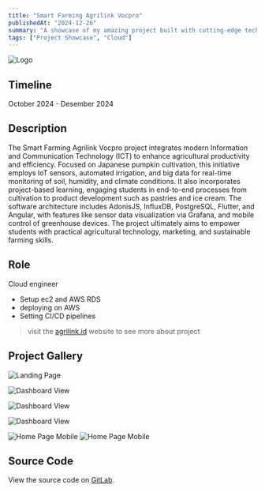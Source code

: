 ```yaml
---
title: "Smart Farming Agrilink Vocpro"
publishedAt: "2024-12-26"
summary: "A showcase of my amazing project built with cutting-edge technology."
tags: ["Project Showcase", "Cloud"]
---  
```


<Image
  src="/photos/project-smartfarming/agrilink-vocpro-logo-circle.png"
  alt="Logo"
  width={100}
  height={100}
/>

## Timeline
October 2024 - Desember 2024  

## Description
The Smart Farming Agrilink Vocpro project integrates modern Information and Communication Technology (ICT) to enhance agricultural productivity and efficiency. Focused on Japanese pumpkin cultivation, this initiative employs IoT sensors, automated irrigation, and big data for real-time monitoring of soil, humidity, and climate conditions. It also incorporates project-based learning, engaging students in end-to-end processes from cultivation to product development such as pastries and ice cream. The software architecture includes AdonisJS, InfluxDB, PostgreSQL, Flutter, and Angular, with features like sensor data visualization via Grafana, and mobile control of greenhouse devices. The project ultimately aims to empower students with practical agricultural technology, marketing, and sustainable farming skills.  

## Role
Cloud engineer

- Setup ec2 and AWS RDS
- deploying on AWS
- Setting CI/CD pipelines

> visit the [agrilink.id](https://agrilink.id) website to see more  about project

## Project Gallery
<div style={{ display: 'grid', gridTemplateColumns: 'repeat(2, 1fr)', gap: '5px', marginBottom: '5px' }}>
<Image
  src="/photos/project-smartfarming/login page.png"
  alt="Landing Page"
  layout="responsive"
  width={640}
  height={500}
/>

<Image
  src="/photos/project-smartfarming/dashboard page1.jpg"
  alt="Dashboard View"
  layout="responsive"
  width={640}
  height={500}
/>

<Image
  src="/photos/project-smartfarming/dashboard page2.jpg"
  alt="Dashboard View"
  layout="responsive"
  width={640}
  height={500}
/>

<Image
  src="/photos/project-smartfarming/dashboard page3.jpg"
  alt="Dashboard View"
  layout="responsive"
  width={640}
  height={500}
/>
</div>

<div style={{ display: 'grid', gridTemplateColumns: 'repeat(2, 1fr)', gap: '5px' }}>
  <Image
    src="/photos/project-smartfarming/home page mobile1.jpg"
    alt="Home Page Mobile"
    width={310}
    height={500}
  />
  <Image
    src="/photos/project-smartfarming/home page mobile2.jpg"
    alt="Home Page Mobile"
    width={310}
    height={500}
  />
</div>

## Source Code

View the source code on [GitLab](https://gitlab.com/).
